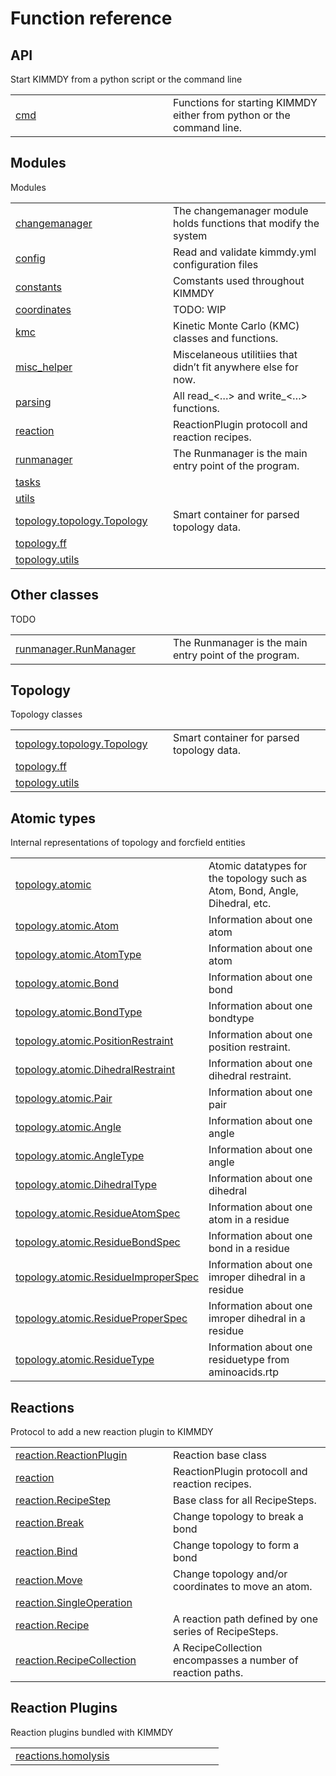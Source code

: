 # Function reference

## API

Start KIMMDY from a python script or the command line

| | |
| --- | --- |
| [cmd](cmd.qmd#kimmdy.cmd) | Functions for starting KIMMDY either from python or the command line. |

## Modules

Modules

| | |
| --- | --- |
| [changemanager](changemanager.qmd#kimmdy.changemanager) | The changemanager module holds functions that modify the system |
| [config](config.qmd#kimmdy.config) | Read and validate kimmdy.yml configuration files |
| [constants](constants.qmd#kimmdy.constants) | Comstants used throughout KIMMDY |
| [coordinates](coordinates.qmd#kimmdy.coordinates) | TODO: WIP |
| [kmc](kmc.qmd#kimmdy.kmc) | Kinetic Monte Carlo (KMC) classes and functions. |
| [misc_helper](misc_helper.qmd#kimmdy.misc_helper) | Miscelaneous utilitiies that didn't fit anywhere else for now. |
| [parsing](parsing.qmd#kimmdy.parsing) | All read_<...> and write_<...> functions. |
| [reaction](reaction.qmd#kimmdy.reaction) | ReactionPlugin protocoll and reaction recipes. |
| [runmanager](runmanager.qmd#kimmdy.runmanager) | The Runmanager is the main entry point of the program. |
| [tasks](tasks.qmd#kimmdy.tasks) |  |
| [utils](utils.qmd#kimmdy.utils) |  |
| [topology.topology.Topology](topology.topology.Topology.qmd#kimmdy.topology.topology.Topology) | Smart container for parsed topology data. |
| [topology.ff](topology.ff.qmd#kimmdy.topology.ff) |  |
| [topology.utils](topology.utils.qmd#kimmdy.topology.utils) |  |

## Other classes

TODO

| | |
| --- | --- |
| [runmanager.RunManager](runmanager.RunManager.qmd#kimmdy.runmanager.RunManager) | The Runmanager is the main entry point of the program. |

## Topology

Topology classes

| | |
| --- | --- |
| [topology.topology.Topology](topology.topology.Topology.qmd#kimmdy.topology.topology.Topology) | Smart container for parsed topology data. |
| [topology.ff](topology.ff.qmd#kimmdy.topology.ff) |  |
| [topology.utils](topology.utils.qmd#kimmdy.topology.utils) |  |

## Atomic types

Internal representations of topology and forcfield entities

| | |
| --- | --- |
| [topology.atomic](topology.atomic.qmd#kimmdy.topology.atomic) | Atomic datatypes for the topology such as Atom, Bond, Angle, Dihedral, etc. |
| [topology.atomic.Atom](topology.atomic.Atom.qmd#kimmdy.topology.atomic.Atom) | Information about one atom |
| [topology.atomic.AtomType](topology.atomic.AtomType.qmd#kimmdy.topology.atomic.AtomType) | Information about one atom |
| [topology.atomic.Bond](topology.atomic.Bond.qmd#kimmdy.topology.atomic.Bond) | Information about one bond |
| [topology.atomic.BondType](topology.atomic.BondType.qmd#kimmdy.topology.atomic.BondType) | Information about one bondtype |
| [topology.atomic.PositionRestraint](topology.atomic.PositionRestraint.qmd#kimmdy.topology.atomic.PositionRestraint) | Information about one position restraint. |
| [topology.atomic.DihedralRestraint](topology.atomic.DihedralRestraint.qmd#kimmdy.topology.atomic.DihedralRestraint) | Information about one dihedral restraint. |
| [topology.atomic.Pair](topology.atomic.Pair.qmd#kimmdy.topology.atomic.Pair) | Information about one pair |
| [topology.atomic.Angle](topology.atomic.Angle.qmd#kimmdy.topology.atomic.Angle) | Information about one angle |
| [topology.atomic.AngleType](topology.atomic.AngleType.qmd#kimmdy.topology.atomic.AngleType) | Information about one angle |
| [topology.atomic.DihedralType](topology.atomic.DihedralType.qmd#kimmdy.topology.atomic.DihedralType) | Information about one dihedral |
| [topology.atomic.ResidueAtomSpec](topology.atomic.ResidueAtomSpec.qmd#kimmdy.topology.atomic.ResidueAtomSpec) | Information about one atom in a residue |
| [topology.atomic.ResidueBondSpec](topology.atomic.ResidueBondSpec.qmd#kimmdy.topology.atomic.ResidueBondSpec) | Information about one bond in a residue |
| [topology.atomic.ResidueImproperSpec](topology.atomic.ResidueImproperSpec.qmd#kimmdy.topology.atomic.ResidueImproperSpec) | Information about one imroper dihedral in a residue |
| [topology.atomic.ResidueProperSpec](topology.atomic.ResidueProperSpec.qmd#kimmdy.topology.atomic.ResidueProperSpec) | Information about one imroper dihedral in a residue |
| [topology.atomic.ResidueType](topology.atomic.ResidueType.qmd#kimmdy.topology.atomic.ResidueType) | Information about one residuetype from aminoacids.rtp |

## Reactions

Protocol to add a new reaction plugin to KIMMDY

| | |
| --- | --- |
| [reaction.ReactionPlugin](reaction.ReactionPlugin.qmd#kimmdy.reaction.ReactionPlugin) | Reaction base class |
| [reaction](reaction.qmd#kimmdy.reaction) | ReactionPlugin protocoll and reaction recipes. |
| [reaction.RecipeStep](reaction.RecipeStep.qmd#kimmdy.reaction.RecipeStep) | Base class for all RecipeSteps. |
| [reaction.Break](reaction.Break.qmd#kimmdy.reaction.Break) | Change topology to break a bond |
| [reaction.Bind](reaction.Bind.qmd#kimmdy.reaction.Bind) | Change topology to form a bond |
| [reaction.Move](reaction.Move.qmd#kimmdy.reaction.Move) | Change topology and/or coordinates to move an atom. |
| [reaction.SingleOperation](reaction.SingleOperation.qmd#kimmdy.reaction.SingleOperation) |  |
| [reaction.Recipe](reaction.Recipe.qmd#kimmdy.reaction.Recipe) | A reaction path defined by one series of RecipeSteps. |
| [reaction.RecipeCollection](reaction.RecipeCollection.qmd#kimmdy.reaction.RecipeCollection) | A RecipeCollection encompasses a number of reaction paths. |

## Reaction Plugins

Reaction plugins bundled with KIMMDY

| | |
| --- | --- |
| [reactions.homolysis](reactions.homolysis.qmd#kimmdy.reactions.homolysis) |  |